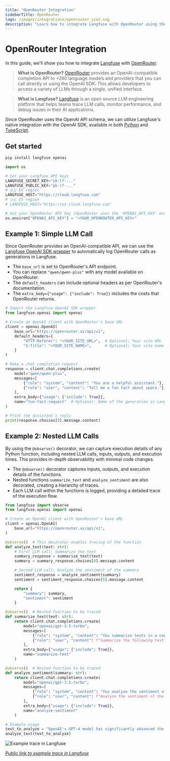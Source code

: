 ```yaml
---
title: "OpenRouter Integration"
sidebarTitle: OpenRouter
logo: /images/integrations/openrouter_icon.svg
description: "Learn how to integrate Langfuse with OpenRouter using the OpenAI SDK."
---
```


# OpenRouter Integration

In this guide, we'll show you how to integrate [Langfuse](/) with [OpenRouter](https://openrouter.ai/).

> **What is OpenRouter?** [OpenRouter](https://openrouter.ai/) provides an OpenAI-compatible completion API to +280 language models and providers that you can call directly or using the OpenAI SDK. This allows developers to access a variety of LLMs through a single, unified interface.

> **What is Langfuse?** [Langfuse](/) is an open source LLM engineering platform that helps teams trace LLM calls, monitor performance, and debug issues in their AI applications.

Since OpenRouter uses the OpenAI API schema, we can utilize Langfuse's native integration with the OpenAI SDK, available in both [Python](/integrations/model-providers/openai-py) and [TypeScript](/integrations/model-providers/openai-js).

## Get started

```bash
pip install langfuse openai
```

```python
import os

# Set your Langfuse API keys
LANGFUSE_SECRET_KEY="sk-lf-..."
LANGFUSE_PUBLIC_KEY="pk-lf-..."
# 🇪🇺 EU region
LANGFUSE_HOST="https://cloud.langfuse.com"
# 🇺🇸 US region
# LANGFUSE_HOST="https://us.cloud.langfuse.com"

# Set your OpenRouter API key (OpenRouter uses the 'OPENAI_API_KEY' environment variable)
os.environ["OPENAI_API_KEY"] = "<YOUR_OPENROUTER_API_KEY>"
```

## Example 1: Simple LLM Call

Since OpenRouter provides an OpenAI-compatible API, we can use the [Langfuse OpenAI SDK wrapper](/integrations/model-providers/openai-py) to automatically log OpenRouter calls as generations in Langfuse.

- The `base_url` is set to OpenRouter's API endpoint.
- You can replace `"qwen/qwen-plus"` with any model available on OpenRouter.
- The `default_headers` can include optional headers as per OpenRouter's documentation.
- The `extra_body={"usage": {"include": True}}` includes the costs that OpenRouter returns.

```python
# Import the Langfuse OpenAI SDK wrapper
from langfuse.openai import openai

# Create an OpenAI client with OpenRouter's base URL
client = openai.OpenAI(
    base_url="https://openrouter.ai/api/v1",
    default_headers={
        "HTTP-Referer": "<YOUR_SITE_URL>",  # Optional: Your site URL
        "X-Title": "<YOUR_SITE_NAME>",      # Optional: Your site name
    }
)

# Make a chat completion request
response = client.chat.completions.create(
    model="qwen/qwen-plus",
    messages=[
        {"role": "system", "content": "You are a helpful assistant."},
        {"role": "user", "content": "Tell me a fun fact about space."}
    ],
    extra_body={"usage": {"include": True}},
    name="fun-fact-request"  # Optional: Name of the generation in Langfuse
)

# Print the assistant's reply
print(response.choices[0].message.content)
```

## Example 2: Nested LLM Calls

By using the `@observe()` decorator, we can capture execution details of any Python function, including nested LLM calls, inputs, outputs, and execution times. This provides in-depth observability with minimal code changes.

- The `@observe()` decorator captures inputs, outputs, and execution details of the functions.
- Nested functions `summarize_text` and `analyze_sentiment` are also decorated, creating a hierarchy of traces.
- Each LLM call within the functions is logged, providing a detailed trace of the execution flow.

```python
from langfuse import observe
from langfuse.openai import openai

# Create an OpenAI client with OpenRouter's base URL
client = openai.OpenAI(
    base_url="https://openrouter.ai/api/v1",
)

@observe()  # This decorator enables tracing of the function
def analyze_text(text: str):
    # First LLM call: Summarize the text
    summary_response = summarize_text(text)
    summary = summary_response.choices[0].message.content

    # Second LLM call: Analyze the sentiment of the summary
    sentiment_response = analyze_sentiment(summary)
    sentiment = sentiment_response.choices[0].message.content

    return {
        "summary": summary,
        "sentiment": sentiment
    }

@observe()  # Nested function to be traced
def summarize_text(text: str):
    return client.chat.completions.create(
        model="openai/gpt-3.5-turbo",
        messages=[
            {"role": "system", "content": "You summarize texts in a concise manner."},
            {"role": "user", "content": f"Summarize the following text:\n{text}"}
        ],
        extra_body={"usage": {"include": True}},
        name="summarize-text"
    )

@observe()  # Nested function to be traced
def analyze_sentiment(summary: str):
    return client.chat.completions.create(
        model="openai/gpt-3.5-turbo",
        messages=[
            {"role": "system", "content": "You analyze the sentiment of texts."},
            {"role": "user", "content": f"Analyze the sentiment of the following summary:\n{summary}"}
        ],
        extra_body={"usage": {"include": True}},
        name="analyze-sentiment"
    )

# Example usage
text_to_analyze = "OpenAI's GPT-4 model has significantly advanced the field of AI, setting new standards for language generation."
analyze_text(text_to_analyze)
```

![Example trace in Langfuse](/images/docs/openrouter-example-trace/openrouter-example-trace.png)

_[Public link to example trace in Langfuse](https://cloud.langfuse.com/project/cloramnkj0002jz088vzn1ja4/traces/f0f78d8887011612a3c25bdcb8fe75fd?timestamp=2025-09-04T09:39:47.697Z&display=details)_



<LearnMore />

